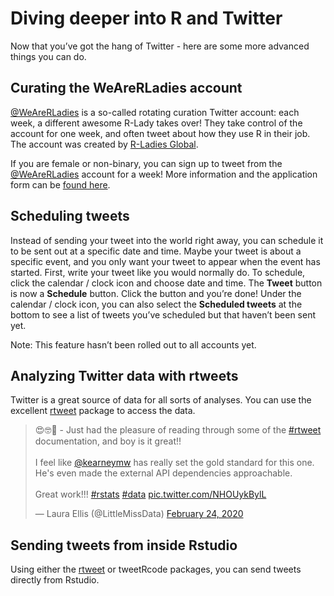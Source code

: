 # Diving deeper into R and Twitter

Now that you've got the hang of Twitter - here are some more advanced things you can do. 

## Curating the WeAreRLadies account
[\@WeAreRLadies](https://twitter.com/WeAreRLadies){target="_blank"} is a so-called rotating curation Twitter account: each week, a different awesome R-Lady takes over! They take control of the account for one week, and often tweet about how they use R in their job. The account was created by [R-Ladies Global](https://rladies.org/){target="_blank"}.

If you are female or non-binary, you can sign up to tweet from the [\@WeAreRLadies](https://twitter.com/WeAreRLadies){target="_blank"} account for a week! More information and the application form can be [found here](https://docs.google.com/forms/d/e/1FAIpQLSevtboT8TNjz87qe5HZzuBHuY0aNteaZNF5e2xFQXtSeU0c0w/viewform){target="_blank"}.


## Scheduling tweets
Instead of sending your tweet into the world right away, you can schedule it to be sent out at a specific date and time. Maybe your tweet is about a specific event, and you only want your tweet to appear when the event has started. First, write your tweet like you would normally do. To schedule, click the calendar / clock icon and choose date and time. The **Tweet** button is now a **Schedule** button. Click the button and you're done! Under the calendar / clock icon, you can also select the **Scheduled tweets** at the bottom to see a list of tweets you've scheduled but that haven't been sent yet.

Note: This feature hasn't been rolled out to all accounts yet. 


## Analyzing Twitter data with rtweets
Twitter is a great source of data for all sorts of analyses. You can use the excellent [rtweet](https://rtweet.info/index.html){target="_blank"} package to access the data. 


<blockquote class="twitter-tweet"><p lang="en" dir="ltr">😍🤓📖 - Just had the pleasure of reading through some of the <a href="https://twitter.com/hashtag/rtweet?src=hash&amp;ref_src=twsrc%5Etfw">#rtweet</a> documentation, and boy is it great!!<br><br>I feel like <a href="https://twitter.com/kearneymw?ref_src=twsrc%5Etfw">@kearneymw</a> has really set the gold standard for this one. He&#39;s even made the external API dependencies approachable. <br><br>Great work!!! <a href="https://twitter.com/hashtag/rstats?src=hash&amp;ref_src=twsrc%5Etfw">#rstats</a> <a href="https://twitter.com/hashtag/data?src=hash&amp;ref_src=twsrc%5Etfw">#data</a> <a href="https://t.co/NHOUykBylL">pic.twitter.com/NHOUykBylL</a></p>&mdash; Laura Ellis (@LittleMissData) <a href="https://twitter.com/LittleMissData/status/1231946255468814340?ref_src=twsrc%5Etfw">February 24, 2020</a></blockquote> <script async src="https://platform.twitter.com/widgets.js" charset="utf-8"></script>


## Sending tweets from inside Rstudio
Using either the [rtweet](https://rtweet.info/index.html){target="_blank"} or tweetRcode packages, you can send tweets directly from Rstudio.



 
 